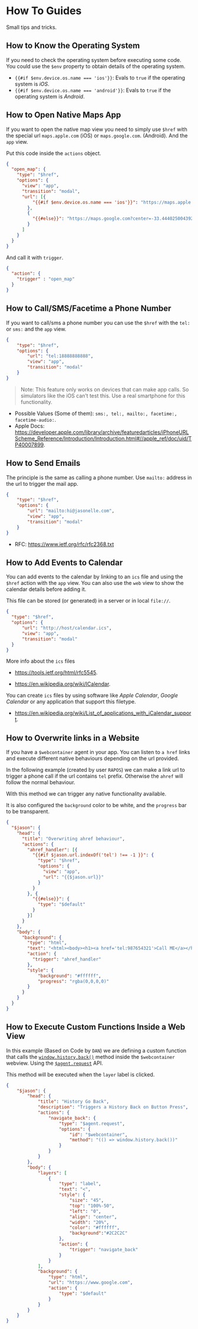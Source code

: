 # How To Guides

Small tips and tricks.

## How to Know the Operating System

If you need to check the operating system before executing some code.
You could use the `$env` property to obtain details of the operating system.

- `{{#if $env.device.os.name === 'ios'}}`: Evals to `true` if the operating system is *iOS*.
- `{{#if $env.device.os.name === 'android'}}`: Evals to `true` if the operating system is *Android*.

## How to Open Native Maps App

If you want to open the native map view you need to
simply use `$href` with the special url `maps.apple.com` (iOS) 
or `maps.google.com`. (Android). And the `app` view.

Put this code inside the `actions` object.

```json
{
  "open_map": {
    "type": "$href",
    "options": {
      "view": "app",
      "transition": "modal",
      "url": [{
          "{{#if $env.device.os.name === 'ios'}}": "https://maps.apple.com?ll=-33.44402500439274,-70.65428849999995&z=14"
        },
        {
          "{{#else}}": "https://maps.google.com?center=-33.44402500439274,-70.65428849999995&zoom=14"
        }
      ]
    }
  }
}
```

And call it with `trigger`.

```json
{
  "action": {
    "trigger" : "open_map"
  }
}
```

## How to Call/SMS/Facetime a Phone Number

If you want to call/sms a phone number you can use the `$href`
with the `tel:` or `sms:` and the `app` view.

```json
{
    "type": "$href",
    "options": {
        "url": "tel:18888888888",
        "view": "app",
        "transition": "modal"
    }
}
```

> Note: This feature only works on devices that can make
> app calls. So simulators like the iOS can't test this.
> Use a real smartphone for this functionality.

- Possible Values (Some of them): `sms:, tel:, mailto:, facetime:, facetime-audio:`.
- Apple Docs: [https://developer.apple.com/library/archive/featuredarticles/iPhoneURLScheme_Reference/Introduction/Introduction.html#//apple_ref/doc/uid/TP40007899](https://developer.apple.com/library/archive/featuredarticles/iPhoneURLScheme_Reference/Introduction/Introduction.html#//apple_ref/doc/uid/TP40007899).

## How to Send Emails

The principle is the same as calling a phone number. 
Use `mailto:` address in the url to trigger the mail app.

```json
{
    "type": "$href",
    "options": {
        "url": "mailto:hi@jasonelle.com",
        "view": "app",
        "transition": "modal"
    }
}
```

- RFC: [https://www.ietf.org/rfc/rfc2368.txt](https://www.ietf.org/rfc/rfc2368.txt)

## How to Add Events to Calendar

You can add events to the calendar by linking to an `ics` file
and using the `$href` action with the `app` view. You can also
use the `web` view to show the calendar details before adding it.

This file can be stored (or generated) in a server or in local `file://`.

```json
{
  "type": "$href",
  "options": {
      "url": "http://host/calendar.ics",
      "view": "app",
      "transition": "modal"
  }
}
```

More info about the `ics` files 

- [https://tools.ietf.org/html/rfc5545](https://tools.ietf.org/html/rfc5545).

- [https://en.wikipedia.org/wiki/ICalendar](https://en.wikipedia.org/wiki/ICalendar).

You can create `ics` files by using software like *Apple Calendar*, *Google Calendar*
or any application that support this filetype. 

- [https://en.wikipedia.org/wiki/List_of_applications_with_iCalendar_support](https://en.wikipedia.org/wiki/List_of_applications_with_iCalendar_support).


## How to Overwrite links in a Website

If you have a `$webcontainer` agent in your app. You can listen
to `a href` links and execute different native behaviours depending
on the url provided.

In the following example (created by user `RAPOS`) we can make
a link url to trigger a phone call if the url contains `tel` prefix.
Otherwise the `ahref` will follow the normal behaviour.

With this method we can trigger any native functionality available.

It is also configured the `background` color to be white, 
and the `progress` bar to be transparent.

```json
{
  "$jason": {
    "head": {
      "title": "Overwriting ahref behaviour",
      "actions": {
        "ahref_handler": [{
          "{{#if $jason.url.indexOf('tel') !== -1 }}": {
            "type": "$href",
            "options": {
              "view": "app",
              "url": "{{$jason.url}}"
            }
          }
        }, {
          "{{#else}}": {
            "type": "$default"
          }
        }]
      }
    },
    "body": {
      "background": {
        "type": "html",
        "text": "<html><body><h1><a href='tel:987654321'>Call ME</a></h1></body></html>",
        "action": {
          "trigger": "ahref_handler"
        },
        "style": {
            "background": "#ffffff",
            "progress": "rgba(0,0,0,0)"
        }
      }
    }
  }
}
```

## How to Execute Custom Functions Inside a Web View

In this example (Based on Code by `DAN`) we are defining a custom function that calls 
the [`window.history.back()`](https://www.w3schools.com/jsref/met_his_back.asp) 
method inside the `$webcontainer` webview. 
Using the [`$agent.request`](https://jasonelle.com/jasonette-old-docs/agents/) API.

This method will be executed when the `layer` label is clicked.

```json
{
    "$jason": {
        "head": {
            "title": "History Go Back",
            "description": "Triggers a History Back on Button Press",
            "actions": {
                "navigate_back": {
                    "type": "$agent.request",
                    "options": {
                        "id": "$webcontainer",
                        "method": "(() => window.history.back())"
                    }
                }
            }
        },
        "body": {
            "layers": [
                {
                    "type": "label",
                    "text": "<",
                    "style": {
                        "size": "45",
                        "top": "100%-50",
                        "left": "0",
                        "align": "center",
                        "width": "20%",
                        "color": "#ffffff",
                        "background":"#2C2C2C"
                    },
                    "action": {
                        "trigger": "navigate_back"
                    }
                }
            ],
            "background": {
                "type": "html",
                "url": "https://www.google.com",
                "action": {
                    "type": "$default"
                }
            }
        }
    }
}
```
